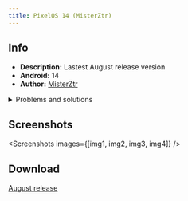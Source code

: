 ```yaml
---
title: PixelOS 14 (MisterZtr)
---
```


[//]: Components


[//]: Images


## Info
- **Description:** Lastest August release version
- **Android:** 14
- **Author:** [MisterZtr](https://github.com/MisterZtr)

<details>
    <summary>Problems and solutions</summary>

    ## Calls
    **Problem**: There is no sound in calls at all, only sound effects are heard by the other person, after a call the microphone stops working until reboot

    **Solution:** Not found yet 

    ## Microphone
    **Problem**: Microphone does not work in any apps

    **Solution:** Flashing [Android Mic Fix](https://xdaforums.com/t/module-android-mic-fix.3503128/) via Magisk

    ## Statusbar
    **Problem:** Statusbar is incorrectly positioned

    **Solution**: Installing [Iconify](https://github.com/Mahmud0808/Iconify) and adjusting its position

    ## Charging
    **Problem:** If you charge the phone while it is turned off, it will turn on but will not be able to boot

    **Solution:** -
</details>


## Screenshots
<Screenshots
    images={[img1, img2, img3, img4]}
/>

## Download
[August release](https://github.com/MisterZtr/PixelOS_gsi/releases)

